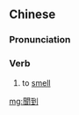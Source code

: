 {{also|闻到}}
==Chinese==
{{zh-forms|s=闻到}}

===Pronunciation===
{{zh-pron
|m=wéndào
|cat=v
}}

===Verb===
{{zh-verb}}

# to [[smell]] {{gloss|detect the odour of something}}

[[mg:聞到]]